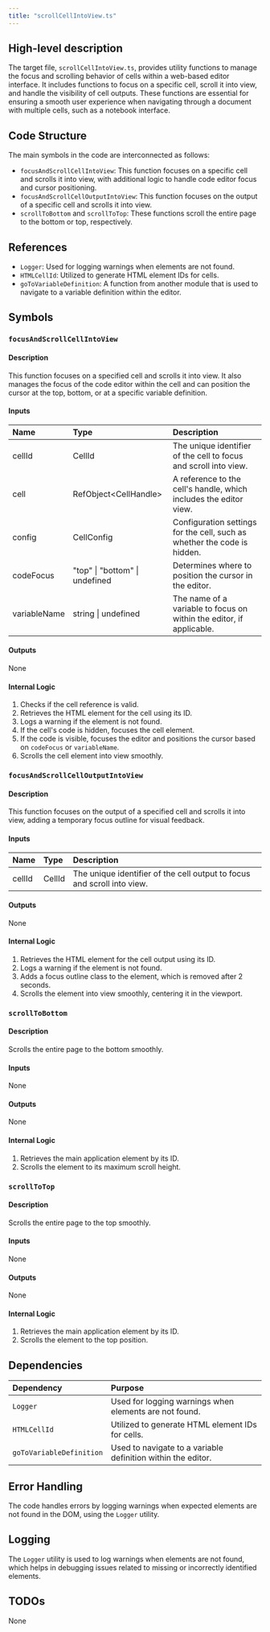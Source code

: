 ```yaml
---
title: "scrollCellIntoView.ts"
---
```


## High-level description

The target file, `scrollCellIntoView.ts`, provides utility functions to manage the focus and scrolling behavior of cells within a web-based editor interface. It includes functions to focus on a specific cell, scroll it into view, and handle the visibility of cell outputs. These functions are essential for ensuring a smooth user experience when navigating through a document with multiple cells, such as a notebook interface.

## Code Structure

The main symbols in the code are interconnected as follows:
- `focusAndScrollCellIntoView`: This function focuses on a specific cell and scrolls it into view, with additional logic to handle code editor focus and cursor positioning.
- `focusAndScrollCellOutputIntoView`: This function focuses on the output of a specific cell and scrolls it into view.
- `scrollToBottom` and `scrollToTop`: These functions scroll the entire page to the bottom or top, respectively.

## References

- `Logger`: Used for logging warnings when elements are not found.
- `HTMLCellId`: Utilized to generate HTML element IDs for cells.
- `goToVariableDefinition`: A function from another module that is used to navigate to a variable definition within the editor.

## Symbols

### `focusAndScrollCellIntoView`
#### Description
This function focuses on a specified cell and scrolls it into view. It also manages the focus of the code editor within the cell and can position the cursor at the top, bottom, or at a specific variable definition.

#### Inputs
| Name         | Type                | Description                                                                 |
|:-------------|:--------------------|:----------------------------------------------------------------------------|
| cellId       | CellId              | The unique identifier of the cell to focus and scroll into view.            |
| cell         | RefObject&lt;CellHandle&gt; | A reference to the cell's handle, which includes the editor view.           |
| config       | CellConfig          | Configuration settings for the cell, such as whether the code is hidden.    |
| codeFocus    | "top" \| "bottom" \| undefined | Determines where to position the cursor in the editor.                     |
| variableName | string \| undefined | The name of a variable to focus on within the editor, if applicable.        |

#### Outputs
None

#### Internal Logic
1. Checks if the cell reference is valid.
2. Retrieves the HTML element for the cell using its ID.
3. Logs a warning if the element is not found.
4. If the cell's code is hidden, focuses the cell element.
5. If the code is visible, focuses the editor and positions the cursor based on `codeFocus` or `variableName`.
6. Scrolls the cell element into view smoothly.

### `focusAndScrollCellOutputIntoView`
#### Description
This function focuses on the output of a specified cell and scrolls it into view, adding a temporary focus outline for visual feedback.

#### Inputs
| Name   | Type   | Description                                      |
|:-------|:-------|:-------------------------------------------------|
| cellId | CellId | The unique identifier of the cell output to focus and scroll into view. |

#### Outputs
None

#### Internal Logic
1. Retrieves the HTML element for the cell output using its ID.
2. Logs a warning if the element is not found.
3. Adds a focus outline class to the element, which is removed after 2 seconds.
4. Scrolls the element into view smoothly, centering it in the viewport.

### `scrollToBottom`
#### Description
Scrolls the entire page to the bottom smoothly.

#### Inputs
None

#### Outputs
None

#### Internal Logic
1. Retrieves the main application element by its ID.
2. Scrolls the element to its maximum scroll height.

### `scrollToTop`
#### Description
Scrolls the entire page to the top smoothly.

#### Inputs
None

#### Outputs
None

#### Internal Logic
1. Retrieves the main application element by its ID.
2. Scrolls the element to the top position.

## Dependencies

| Dependency | Purpose                                                                 |
|:-----------|:------------------------------------------------------------------------|
| `Logger`   | Used for logging warnings when elements are not found.                  |
| `HTMLCellId` | Utilized to generate HTML element IDs for cells.                      |
| `goToVariableDefinition` | Used to navigate to a variable definition within the editor. |

## Error Handling

The code handles errors by logging warnings when expected elements are not found in the DOM, using the `Logger` utility.

## Logging

The `Logger` utility is used to log warnings when elements are not found, which helps in debugging issues related to missing or incorrectly identified elements.

## TODOs

None